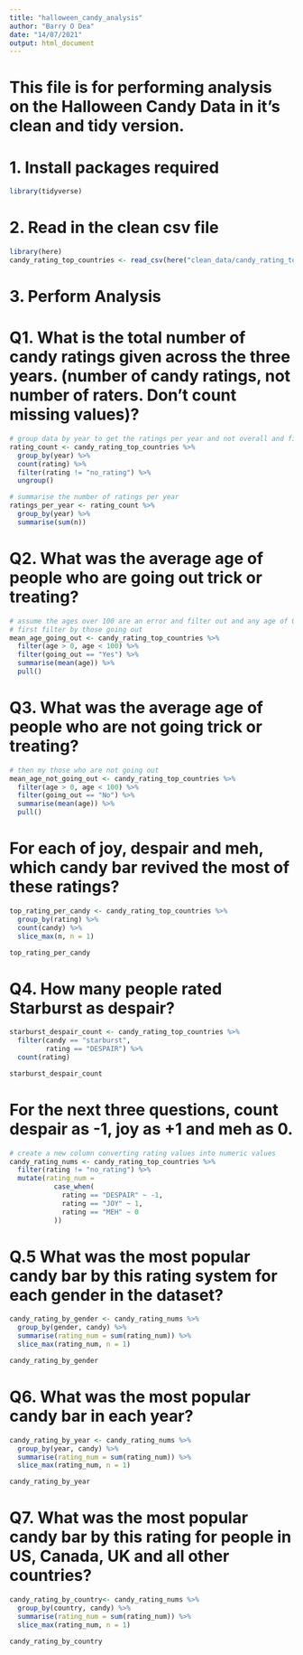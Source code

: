 ```yaml
---
title: "halloween_candy_analysis"
author: "Barry O Dea"
date: "14/07/2021"
output: html_document
---
```


# This file is for performing analysis on the Halloween Candy Data in it's clean and tidy version. 

# 1. Install packages required 
```r
library(tidyverse)
```


# 2. Read in the clean csv file
```r
library(here)
candy_rating_top_countries <- read_csv(here("clean_data/candy_rating_top_countries.csv"))
```

# 3. Perform Analysis
# Q1. What is the total number of candy ratings given across the three years. (number of candy ratings, not number of raters. Don’t count missing values)?
```r
# group data by year to get the ratings per year and not overall and filter out where there is no ratings
rating_count <- candy_rating_top_countries %>% 
  group_by(year) %>% 
  count(rating) %>% 
  filter(rating != "no_rating") %>% 
  ungroup()

# summarise the number of ratings per year
ratings_per_year <- rating_count %>% 
  group_by(year) %>% 
  summarise(sum(n))
```



# Q2. What was the average age of people who are going out trick or treating?
```r
# assume the ages over 100 are an error and filter out and any age of 0 is ommitted as these are mainly where no age was given
# first filter by those going out
mean_age_going_out <- candy_rating_top_countries %>% 
  filter(age > 0, age < 100) %>% 
  filter(going_out == "Yes") %>% 
  summarise(mean(age)) %>% 
  pull()
```

# Q3. What was the average age of people who are not going trick or treating?
```r
# then my those who are not going out
mean_age_not_going_out <- candy_rating_top_countries %>% 
  filter(age > 0, age < 100) %>% 
  filter(going_out == "No") %>% 
  summarise(mean(age)) %>% 
  pull()
```



# For each of joy, despair and meh, which candy bar revived the most of these ratings?
```r
top_rating_per_candy <- candy_rating_top_countries %>% 
  group_by(rating) %>% 
  count(candy) %>% 
  slice_max(n, n = 1)

top_rating_per_candy
```

# Q4. How many people rated Starburst as despair?
```r
starburst_despair_count <- candy_rating_top_countries %>% 
  filter(candy == "starburst",
         rating == "DESPAIR") %>% 
  count(rating) 

starburst_despair_count
```

# For the next three questions, count despair as -1, joy as +1 and meh as 0.
```r
# create a new column converting rating values into numeric values
candy_rating_nums <- candy_rating_top_countries %>% 
  filter(rating != "no_rating") %>% 
  mutate(rating_num = 
           case_when(
             rating == "DESPAIR" ~ -1,
             rating == "JOY" ~ 1,
             rating == "MEH" ~ 0
           ))
```


# Q.5 What was the most popular candy bar by this rating system for each gender in the dataset?

```r
candy_rating_by_gender <- candy_rating_nums %>% 
  group_by(gender, candy) %>% 
  summarise(rating_num = sum(rating_num)) %>% 
  slice_max(rating_num, n = 1)

candy_rating_by_gender
```


# Q6. What was the most popular candy bar in each year?
```r
candy_rating_by_year <- candy_rating_nums %>% 
  group_by(year, candy) %>% 
  summarise(rating_num = sum(rating_num)) %>% 
  slice_max(rating_num, n = 1)

candy_rating_by_year 
```


# Q7. What was the most popular candy bar by this rating for people in US, Canada, UK and all other countries?

```r
candy_rating_by_country<- candy_rating_nums %>% 
  group_by(country, candy) %>% 
  summarise(rating_num = sum(rating_num)) %>% 
  slice_max(rating_num, n = 1)

candy_rating_by_country 
```



